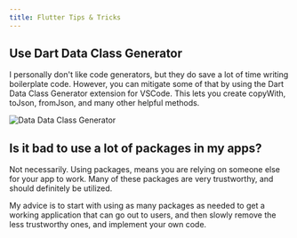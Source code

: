 ```yaml
---
title: Flutter Tips & Tricks
---
```


## Use Dart Data Class Generator
I personally don't like code generators, but they do save a lot of time writing boilerplate code. However, you can mitigate some of that by using the Dart Data Class Generator extension for VSCode. This lets you create copyWith, toJson, fromJson, and many other helpful methods.

![Data Data Class Generator](/images/tips_dart_data_class.png)

## Is it bad to use a lot of packages in my apps?
Not necessarily. Using packages, means you are relying on someone else for your app to work. Many of these packages are very trustworthy, and should definitely be utilized. 

My advice is to start with using as many packages as needed to get a working application that can go out to users, and then slowly remove the less trustworthy ones, and implement your own code. 